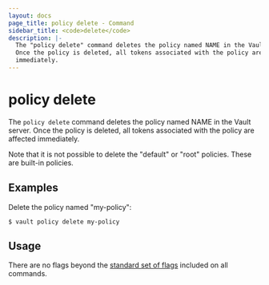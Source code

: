```yaml
---
layout: docs
page_title: policy delete - Command
sidebar_title: <code>delete</code>
description: |-
  The "policy delete" command deletes the policy named NAME in the Vault server.
  Once the policy is deleted, all tokens associated with the policy are affected
  immediately.
---
```


# policy delete

The `policy delete` command deletes the policy named NAME in the Vault server.
Once the policy is deleted, all tokens associated with the policy are affected
immediately.

Note that it is not possible to delete the "default" or "root" policies. These
are built-in policies.

## Examples

Delete the policy named "my-policy":

```shell-session
$ vault policy delete my-policy
```

## Usage

There are no flags beyond the [standard set of flags](/docs/commands)
included on all commands.
